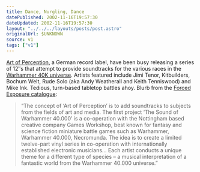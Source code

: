 ```yaml
---
title: Dance, Nurgling, Dance
datePublished: 2002-11-16T19:57:30
dateUpdated: 2002-11-16T19:57:30
layout: "../../../layouts/posts/post.astro"
originalUrl: $UNKNOWN
source: v1
tags: ["v1"]
---
```


[Art of Perception][1], a German record label, have been busy releasing a series of 12&#8243;s that attempt to provide soundtracks for the various races in the [Warhammer 40K universe][2]. Artists featured include Jimi Tenor, Kitbuilders, Bochum Welt, Rude Solo (aka Andy Weatherall and Keith Tenniswood) and Mike Ink. Tedious, turn-based tabletop battles ahoy. Blurb from the [Forced Exposure catalogue][3]:

> &#8220;The concept of &#8216;Art of Perception&#8217; is to add soundtracks to subjects from the fields of art and media. The first project &#8216;The Sound of Warhammer 40.000&#8217; is a co-operation with the Nottingham based creative company Games Workshop, best known for fantasy and science fiction miniature battle games such as Warhammer, Warhammer 40.000, Necromunda. The idea is to create a limited twelve-part vinyl series in co-operation with internationally established electronic musicians&#8230; Each artist conducts a unique theme for a different type of species &#8211; a musical interpretation of a fantastic world from the Warhammer 40.000 universe.&#8221;

[1]: http://www.art-of-perception.com/
[2]: http://www.games-workshop.com/40kuniverse/40kuniverse.htm "Games Workshop: Warhammer 40K Universe ('Across the trackless depths of space, amongst a million worlds, there is only War!')"
[3]: http://www.forcedexposure.com/labels/art.of.perception.germany.html "Forced Exposure: Art of Perception"
